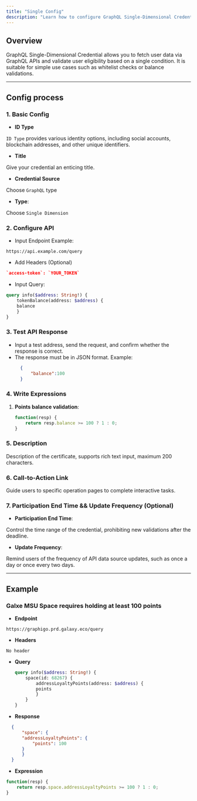 ```yaml
---
title: "Single Config"
description: "Learn how to configure GraphQL Single-Dimensional Credential"
---
```


## Overview

GraphQL Single-Dimensional Credential allows you to fetch user data via GraphQL APIs and validate user eligibility based on a single condition. It is suitable for simple use cases such as whitelist checks or balance validations.

---

## Config process

### 1. Basic Config

- **ID Type**

`ID Type` provides various identity options, including social accounts, blockchain addresses, and other unique identifiers.

- **Title**

Give your credential an enticing title.

- **Credential Source**

Choose `GraphQL` type

- **Type**:

Choose `Single Dimension`

### 2. Configure API

- Input Endpoint Example:
```plaintext
https://api.example.com/query
```

- Add Headers (Optional)

```json
`access-token`: `YOUR_TOKEN`
```

- Input Query:

```graphql
query info($address: String!) {
    tokenBalance(address: $address) {
    balance
    }
}
```

### 3. Test API Response

- Input a test address, send the request, and confirm whether the response is correct.
- The response must be in JSON format. Example:
  ```json
    {
        "balance":100
    }
  ```

### 4. Write Expressions

1. **Points balance validation**:
   ```javascript
   function(resp) {
       return resp.balance >= 100 ? 1 : 0;
   }
   ```

### 5. Description

Description of the certificate, supports rich text input, maximum 200 characters.

### 6. Call-to-Action Link

Guide users to specific operation pages to complete interactive tasks.

### 7. Participation End Time && Update Frequency (Optional)

- **Participation End Time**:

Control the time range of the credential, prohibiting new validations after the deadline.

- **Update Frequency**:

Remind users of the frequency of API data source updates, such as once a day or once every two days.

---

## Example

### Galxe MSU Space requires holding at least 100 points

  - **Endpoint**
  ```plaintext
  https://graphigo.prd.galaxy.eco/query
  ```

  - **Headers**

  `No header`

  - **Query**

    ```graphql
    query info($address: String!) {
        space(id: 68267) {
            addressLoyaltyPoints(address: $address) {
            points
            }
        }
    }
    ```

  - **Response**

  ```json
    {
        "space": {
        "addressLoyaltyPoints": {
            "points": 100
        }
        }
    }
  ```
  - **Expression**

   ```javascript
   function(resp) {
       return resp.space.addressLoyaltyPoints >= 100 ? 1 : 0;
   }
   ```

